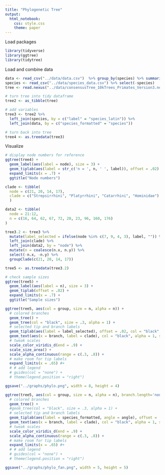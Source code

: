 ```yaml
---
title: "Phylogenetic Tree"
output: 
  html_notebook:
    css: style.css
    theme: paper
---
```


Load packages

```r
library(tidyverse)
library(ggtree)
library(tidytree)
```

Load and combine data

```r
data <- read_csv("../data/data.csv")  %>% group_by(species) %>% summarise(n = sum(n))
species <- read_csv("../data/species_data.csv") %>% select(-species)
tree <- read.nexus("../data/consensusTree_10kTrees_Primates_Version3.nex")
```

```r
# turn tree into tidy dataframe
tree2 <- as_tibble(tree)

# add variables
tree3 <- tree2 %>% 
  left_join(species, by = c("label" = "species_latin")) %>% 
  left_join(data, by = c("species_formatted" = "species"))

# turn back into tree
tree4 <- as.treedata(tree3)
```

Visualize

```r
# display node numbers for reference
ggtree(tree4) +
  geom_label(aes(label = node), size = 3) +
  geom_tiplab(aes(label = str_c('n = ', n, ' ', label)), offset = .02) +
  expand_limits(x = .7) +
  ggtitle("Node numbers")
```

```r
clade <- tibble(
  node = c(21, 20, 14, 17), 
  clade = c("Strepsirrhini", "Platyrrhini", "Catarrhini", "Hominidae")
  )

data2 <- tibble(
  node = 21:12,
  n = c(16, 64, 62, 67, 72, 20, 23, 96, 160, 176)
)
```

```r
tree3.2 <- tree3 %>% 
  mutate(label_selected = ifelse(node %in% c(7, 9, 4, 3), label, "")) %>% 
  left_join(clade) %>% 
  left_join(data2, by = "node") %>% 
  mutate(n = coalesce(n.x, n.y)) %>% 
  select(-n.x, -n.y) %>% 
  groupClade(c(21, 20, 14, 17))

tree5 <- as.treedata(tree3.2)
```

```r
# check sample sizes
ggtree(tree5) +
  geom_label(aes(label = n), size = 3) +
  geom_tiplab(offset = .02) +
  expand_limits(x = .7) +
  ggtitle("Sample sizes")
```

```r
ggtree(tree5, aes(col = group, size = n, alpha = n)) +
  # colored branches
  geom_tree() +
  geom_tree(col = "black", size = .3, alpha = 1) +
  # selected tip and branch labels
  geom_tiplab(aes(label = label_selected), offset = .02, col = "black", size = 3, alpha = 1) +
  geom_text(aes(x = branch, label = clade), col = "black", alpha = 1, size = 3, vjust = -1) +
  # tweak scales
  scale_color_viridis_d(end = .9) +
  scale_size_area() +
  scale_alpha_continuous(range = c(.3, .8)) +
  # make room for tip labels
  expand_limits(x = .65) #+
  # # add legend
  # guides(col = "none") +
  # theme(legend.position = "right")
```

```r
ggsave("../graphs/phylo.png", width = 8, height = 4)
```


```r
ggtree(tree5, aes(col = group, size = n, alpha = n), branch.length='none', layout='circular') +
  # colored branches
  geom_tree() +
  #geom_tree(col = "black", size = .3, alpha = 1) +
  # selected tip and branch labels
  geom_tiplab(aes(label = species_formatted, angle = angle), offset = .2, col = "black", size = 3, alpha = 1) +
  geom_text(aes(x = branch, label = clade), col = "black", alpha = 1, size = 3, vjust = -1) +
  # tweak scales
  scale_color_viridis_d(end = .9) +
  scale_alpha_continuous(range = c(.3, .8)) +
  # make room for tip labels
  expand_limits(x = .65) #+
  # # add legend
  # guides(col = "none") +
  # theme(legend.position = "right")
```

```r
ggsave("../graphs/phylo_fan.png", width = 5, height = 5)
```

